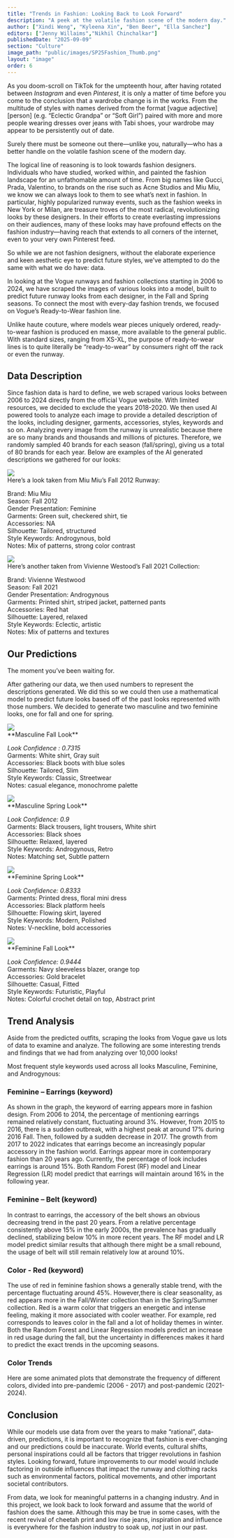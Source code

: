 ```yaml
---
title: "Trends in Fashion: Looking Back to Look Forward"
description: "A peek at the volatile fashion scene of the modern day."
author: ["Xindi Weng", "Kyleena Xin", "Ben Beer", "Ella Sanchez"]
editors: ["Jenny Willaims","Nikhil Chinchalkar"]
publishedDate: "2025-09-09"
section: "Culture"
image_path: "public/images/SP25Fashion_Thumb.png"
layout: "image"
order: 6
---
```


As you doom-scroll on TikTok for the umpteenth hour, after having rotated between *Instagram* and even *Pinterest*, it is only a matter of time before you come to the conclusion that a wardrobe change is in the works. From the multitude of styles with names derived from the format [vague adjective] [person] (e.g. “Eclectic Grandpa” or “Soft Girl”) paired with more and more people wearing dresses over jeans with Tabi shoes, your wardrobe may appear to be persistently out of date.

Surely there must be someone out there—unlike you, naturally—who has a better handle on the volatile fashion scene of the modern day.

The logical line of reasoning is to look towards fashion designers. Individuals who have studied, worked within, and painted the fashion landscape for an unfathomable amount of time. From big names like Gucci, Prada, Valentino, to brands on the rise such as Acne Studios and Miu Miu, we know we can always look to them to see what’s next in fashion. In particular, highly popularized runway events, such as the fashion weeks in New York or Milan, are treasure troves of the most radical, revolutionizing looks by these designers. In their efforts to create everlasting impressions on their audiences, many of these looks may have profound effects on the fashion industry—having reach that extends to all corners of the internet, even to your very own Pinterest feed.

So while we are not fashion designers, without the elaborate experience and keen aesthetic eye to predict future styles, we’ve attempted to do the same with what we do have: data.

In looking at the Vogue runways and fashion collections starting in 2006 to 2024, we have scraped the images of various looks into a model, built to predict future runway looks from each designer, in the Fall and Spring seasons. To connect the most with every-day fashion trends, we focused on Vogue’s Ready-to-Wear fashion line. 

Unlike haute couture, where models wear pieces uniquely ordered, ready-to-wear fashion is produced en masse, more available to the general public. With standard sizes, ranging from XS-XL, the purpose of ready-to-wear lines is to quite literally be “ready-to-wear” by consumers right off the rack or even the runway.

## Data Description

Since fashion data is hard to define, we web scraped various looks between 2006 to 2024 directly from the official Vogue website. With limited resources, we decided to exclude the years 2018-2020. We then used AI powered tools to analyze each image to provide a detailed description of the looks, including designer, garments, accessories, styles, keywords and so on. Analyzing every image from the runway is unrealistic because there are so many brands and thousands and millions of pictures. Therefore, we randomly sampled 40 brands for each season (fall/spring), giving us a total of 80 brands for each year. Below are examples of the AI generated descriptions we gathered for our looks:


<div style={{display:'flex', alignItems:'center'}}>
    <img style={{height:'350px', width:'auto', marginRight:'20px'}} src = '/images/SP25Fashion_8.png'/>
    
<div>
Here’s a look taken from Miu Miu’s Fall 2012 Runway:

Brand: Miu Miu  
Season: Fall 2012  
Gender Presentation: Feminine  
Garments: Green suit, checkered shirt, tie  
Accessories: NA  
Silhouette: Tailored, structured  
Style Keywords: Androgynous, bold  
Notes: Mix of patterns, strong color contrast
</div>
</div>

<div style={{display:'flex', alignItems:'center'}}>
    <img style={{height:'350px', width:'auto', marginRight:'20px'}} src = '/images/SP25Fashion_9.png'/>
    
<div>
Here’s another taken from Vivienne Westood’s Fall 2021 Collection:

Brand: Vivienne Westwood  
Season: Fall 2021  
Gender Presentation: Androgynous  
Garments: Printed shirt, striped jacket, patterned pants  
Accessories: Red hat  
Silhouette: Layered, relaxed  
Style Keywords: Eclectic, artistic  
Notes: Mix of patterns and textures
</div>
</div>

## Our Predictions

The moment you’ve been waiting for.

After gathering our data, we then used numbers to represent the descriptions generated. We did this so we could then use a mathematical model to predict future looks based off of the past looks represented with those numbers. We decided to generate two masculine and two feminine looks, one for fall and one for spring. 


<div style={{display:'flex', alignItems:'center'}}>
    <img style={{height:'350px', width:'auto', marginRight:'0px'}} src = '/images/SP25Fashion_12.png'/>
    
<div>
**Masculine Fall Look**

*Look Confidence : 0.7315*    
Garments: White shirt, Gray suit  
Accessories: Black boots with blue soles  
Silhouette: Tailored, Slim  
Style Keywords: Classic, Streetwear  
Notes: casual elegance, monochrome palette
</div>
</div>

<div style={{display:'flex', alignItems:'center'}}>
    <img style={{height:'350px', width:'auto', marginRight:'0px'}} src = '/images/SP25Fashion_4.png'/>
    
<div>
**Masculine Spring Look**

*Look Confidence: 0.9*  
Garments: Black trousers, light trousers, White shirt  
Accessories: Black shoes  
Silhouette: Relaxed, layered  
Style Keywords: Androgynous, Retro  
Notes: Matching set, Subtle pattern  
</div>
</div>

<div style={{display:'flex', alignItems:'center'}}>
    <img style={{height:'350px', width:'auto', marginRight:'0px'}} src = '/images/SP25Fashion_5.png'/>
    
<div>
**Feminine Spring Look**

*Look Confidence: 0.8333*  
Garments: Printed dress, floral mini dress  
Accessories: Black platform heels  
Silhouette: Flowing skirt, layered  
Style Keywords: Modern, Polished  
Notes: V-neckline, bold accessories
</div>
</div>

<div style={{display:'flex', alignItems:'center'}}>
    <img style={{height:'350px', width:'auto', marginRight:'0px'}} src = '/images/SP25Fashion_5.png'/>
    
<div>
**Feminine Fall Look**

*Look Confidence: 0.9444*  
Garments: Navy sleeveless blazer, orange top  
Accessories: Gold bracelet  
Silhouette: Casual, Fitted  
Style Keywords: Futuristic, Playful  
Notes: Colorful crochet detail on top, Abstract print
</div>
</div>

## Trend Analysis

Aside from the predicted outfits, scraping the looks from Vogue gave us lots of data to examine and analyze. The following are some interesting trends and findings that we had from analyzing over 10,000 looks!

Most frequent style keywords used across all looks Masculine, Feminine, and Androgynous:

<ImageLoader
    imagePath="public/images/SP25Fashion_2.png"
    alt="Word Cloud"
/>

### Feminine – Earrings (keyword)

<ImageLoader
    imagePath="public/images/SP25Fashion_10.png"
    alt="Earrings"
/>

As shown in the graph, the keyword of earring appears more in fashion design. From 2006 to 2014, the percentage of mentioning earrings remained relatively constant, fluctuating around 3%. However, from 2015 to 2016, there is a sudden outbreak, with a highest peak at around 17% during 2016 Fall. Then, followed by a sudden decrease in 2017. The growth from 2017 to 2022 indicates that earrings become an increasingly popular accessory in the fashion world. Earrings appear more in contemporary fashion than 20 years ago. Currently, the percentage of look includes earrings is around 15%. Both Random Forest (RF) model and Linear Regression (LR) model predict that earrings will maintain around 16% in the following year. 

### Feminine – Belt (keyword)

<ImageLoader
    imagePath="public/images/SP25Fashion_11.png"
    alt="Belt"
/>

In contrast to earrings, the accessory of the belt shows an obvious decreasing trend in the past 20 years. From a relative percentage consistently above 15% in the early 2000s, the prevalence has gradually declined, stabilizing below 10% in more recent years. The RF model and LR model predict similar results that although there might be a small rebound, the usage of belt will still remain relatively low at around 10%. 

### Color - Red (keyword)

<ImageLoader
    imagePath="public/images/SP25Fashion_3.png"
    alt="Red"
/>

The use of red in feminine fashion shows a generally stable trend, with the percentage fluctuating around 45%. However,there is clear seasonality, as red appears more in the Fall/Winter collection than in the Spring/Summer collection. Red is a warm color that triggers an energetic and intense feeling, making it more associated with cooler weather. For example, red corresponds to leaves color in the fall and a lot of holiday themes in winter. Both the Random Forest and Linear Regression models predict an increase in red usage during the fall, but the uncertainty in differences makes it hard to predict the exact trends in the upcoming seasons. 

### Color Trends

Here are some animated plots that demonstrate the frequency of different colors, divided into pre-pandemic (2006 - 2017) and post-pandemic (2021-2024). 

<ImageLoader
    imagePath="public/images/SP25Fashion_1.gif"
    alt="Pre Pandemic Colors"
/>

<ImageLoader
    imagePath="public/images/SP25Fashion_7.gif"
    alt="Post Pandemic Colors"
/>

## Conclusion

While our models use data from over the years to make “rational”, data-driven, predictions, it is important to recognize that fashion is ever-changing and our predictions could be inaccurate. World events, cultural shifts, personal inspirations could all be factors that trigger revolutions in fashion styles. Looking forward, future improvements to our model would include factoring in outside influences that impact the runway and clothing racks such as environmental factors, political movements, and other important societal contributors. 

From data, we look for meaningful patterns in a changing industry. And in this project, we look back to look forward and assume that the world of fashion does the same. Although this may be true in some cases, with the recent revival of cheetah print and low rise jeans, inspiration and influence is everywhere for the fashion industry to soak up, *not* just in our past. 










